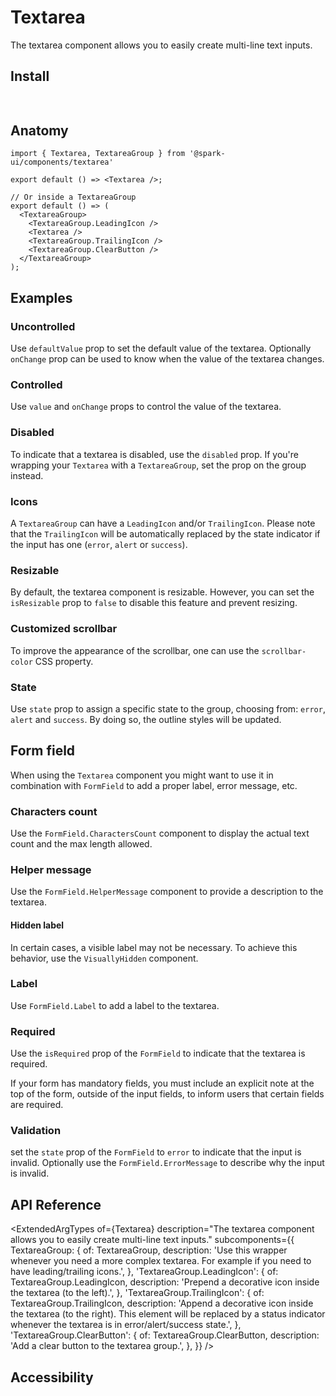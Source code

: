 


<Meta of={stories} />

# Textarea

The textarea component allows you to easily create multi-line text inputs.

<Canvas of={stories.Default} />

## Install

```sh
npm install @spark-ui/components
```

## Anatomy

```tsx
import { Textarea, TextareaGroup } from '@spark-ui/components/textarea'

export default () => <Textarea />;

// Or inside a TextareaGroup
export default () => (
  <TextareaGroup>
    <TextareaGroup.LeadingIcon />
    <Textarea />
    <TextareaGroup.TrailingIcon />
    <TextareaGroup.ClearButton />
  </TextareaGroup>
);
```

## Examples

### Uncontrolled

Use `defaultValue` prop to set the default value of the textarea. Optionally `onChange` prop can be used to know when the value of the textarea changes.

<Canvas of={stories.Uncontrolled} />

### Controlled

Use `value` and `onChange` props to control the value of the textarea.

<Canvas of={stories.Controlled} />

### Disabled

To indicate that a textarea is disabled, use the `disabled` prop. If you're wrapping your `Textarea` with a `TextareaGroup`, set the prop on the group instead.

<Canvas of={stories.Disabled} />

### Icons

A `TextareaGroup` can have a `LeadingIcon` and/or `TrailingIcon`. Please note that the `TrailingIcon` will be automatically replaced by the state indicator if the input has one (`error`, `alert` or `success`).

<Canvas of={stories.Icon} />

### Resizable

By default, the textarea component is resizable. However, you can set the `isResizable` prop to `false` to disable this feature and prevent resizing.

<Canvas of={stories.Resizable} />

### Customized scrollbar

To improve the appearance of the scrollbar, one can use the `scrollbar-color` CSS property.

<Canvas of={stories.CustomizedScrollbar} />

### State

Use `state` prop to assign a specific state to the group, choosing from: `error`, `alert` and `success`. By doing so, the outline styles will be updated.

<Canvas of={stories.State} />

## Form field

When using the `Textarea` component you might want to use it in combination with `FormField` to add a proper label, error message, etc.

### Characters count

Use the `FormField.CharactersCount` component to display the actual text count and the max length allowed.

<Canvas of={stories.FieldCharactersCount} />

### Helper message

Use the `FormField.HelperMessage` component to provide a description to the textarea.

<Canvas of={stories.FieldHelperMessage} />

#### Hidden label

In certain cases, a visible label may not be necessary. To achieve this behavior, use the `VisuallyHidden` component.

<Canvas of={stories.FieldHiddenLabel} />

### Label

Use `FormField.Label` to add a label to the textarea.

<Canvas of={stories.FieldLabel} />

### Required

Use the `isRequired` prop of the `FormField` to indicate that the textarea is required.

<Callout kind="warning">
  If your form has mandatory fields, you must include an explicit note at the top of the form, outside of the input fields, to inform users that certain fields are required.
</Callout>

<Canvas of={stories.FieldRequired} />

### Validation

set the `state` prop of the `FormField` to `error` to indicate that the input is invalid. Optionally use the `FormField.ErrorMessage` to describe why the input is invalid.

<Canvas of={stories.FieldInvalid} />

## API Reference

<ExtendedArgTypes
  of={Textarea}
  description="The textarea component allows you to easily create multi-line text inputs."
  subcomponents={{
    TextareaGroup: {
      of: TextareaGroup,
      description:
        'Use this wrapper whenever you need a more complex textarea. For example if you need to have leading/trailing icons.',
    },
    'TextareaGroup.LeadingIcon': {
      of: TextareaGroup.LeadingIcon,
      description: 'Prepend a decorative icon inside the textarea (to the left).',
    },
    'TextareaGroup.TrailingIcon': {
      of: TextareaGroup.TrailingIcon,
      description:
        'Append a decorative icon inside the textarea (to the right). This element will be replaced by a status indicator whenever the textarea is in error/alert/success state.',
    },
    'TextareaGroup.ClearButton': {
      of: TextareaGroup.ClearButton,
      description: 'Add a clear button to the textarea group.',
    },
  }}
/>


## Accessibility

<A11yReport of="textarea" />
